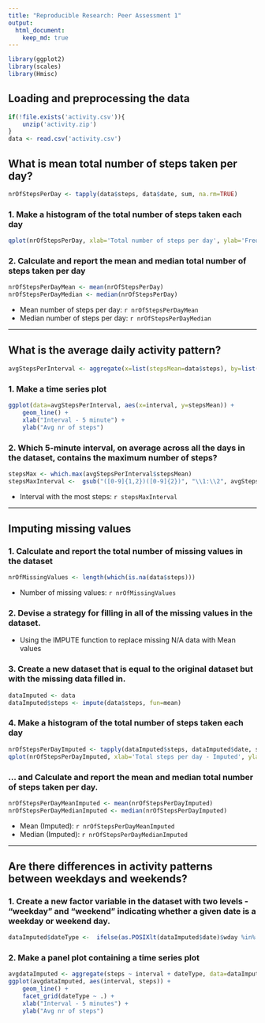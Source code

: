```yaml
---
title: "Reproducible Research: Peer Assessment 1"
output: 
  html_document:
    keep_md: true
---
```


```r
library(ggplot2)
library(scales)
library(Hmisc)
```

## Loading and preprocessing the data
```r
if(!file.exists('activity.csv')){
    unzip('activity.zip')
}
data <- read.csv('activity.csv')
```

## What is mean total number of steps taken per day?
```r
nrOfStepsPerDay <- tapply(data$steps, data$date, sum, na.rm=TRUE)
```

### 1. Make a histogram of the total number of steps taken each day
```r
qplot(nrOfStepsPerDay, xlab='Total number of steps per day', ylab='Frequency - 500', binwidth=500)
```

### 2. Calculate and report the mean and median total number of steps taken per day
```r
nrOfStepsPerDayMean <- mean(nrOfStepsPerDay)
nrOfStepsPerDayMedian <- median(nrOfStepsPerDay)
```
* Mean number of steps per day: `r nrOfStepsPerDayMean`
* Median number of steps per day:  `r nrOfStepsPerDayMedian`

-----

## What is the average daily activity pattern?
```r
avgStepsPerInterval <- aggregate(x=list(stepsMean=data$steps), by=list(interval=data$interval), FUN=mean, na.rm=TRUE)
```

### 1. Make a time series plot
```r
ggplot(data=avgStepsPerInterval, aes(x=interval, y=stepsMean)) +
    geom_line() +
    xlab("Interval - 5 minute") +
    ylab("Avg nr of steps") 
```

### 2. Which 5-minute interval, on average across all the days in the dataset, contains the maximum number of steps?
```r
stepsMax <- which.max(avgStepsPerInterval$stepsMean)
stepsMaxInterval <-  gsub("([0-9]{1,2})([0-9]{2})", "\\1:\\2", avgStepsPerInterval[stepsMax,'interval'])
```

* Interval with the most steps: `r stepsMaxInterval`

----

## Imputing missing values
### 1. Calculate and report the total number of missing values in the dataset 
```r
nrOfMissingValues <- length(which(is.na(data$steps)))
```

* Number of missing values: `r nrOfMissingValues`

### 2. Devise a strategy for filling in all of the missing values in the dataset.

* Using the IMPUTE function to replace missing N/A data with Mean values


### 3. Create a new dataset that is equal to the original dataset but with the missing data filled in.
```r
dataImputed <- data
dataImputed$steps <- impute(data$steps, fun=mean)
```


### 4. Make a histogram of the total number of steps taken each day 
```r
nrOfStepsPerDayImputed <- tapply(dataImputed$steps, dataImputed$date, sum)
qplot(nrOfStepsPerDayImputed, xlab='Total steps per day - Imputed', ylab='Frequency - 500', binwidth=500)
```

### ... and Calculate and report the mean and median total number of steps taken per day. 
```r
nrOfStepsPerDayMeanImputed <- mean(nrOfStepsPerDayImputed)
nrOfStepsPerDayMedianImputed <- median(nrOfStepsPerDayImputed)
```
* Mean (Imputed): `r nrOfStepsPerDayMeanImputed`
* Median (Imputed):  `r nrOfStepsPerDayMedianImputed`


----

## Are there differences in activity patterns between weekdays and weekends?
### 1. Create a new factor variable in the dataset with two levels - "weekday" and "weekend" indicating whether a given date is a weekday or weekend day.

```r
dataImputed$dateType <-  ifelse(as.POSIXlt(dataImputed$date)$wday %in% c(0,6), 'weekend', 'weekday')
```

### 2. Make a panel plot containing a time series plot

```r
avgdataImputed <- aggregate(steps ~ interval + dateType, data=dataImputed, mean)
ggplot(avgdataImputed, aes(interval, steps)) + 
    geom_line() + 
    facet_grid(dateType ~ .) +
    xlab("Interval - 5 minutes") + 
    ylab("Avg nr of steps")
```
